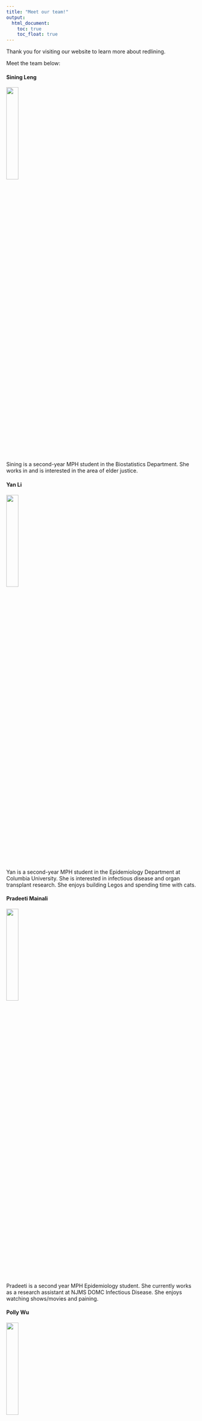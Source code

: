 ```yaml
---
title: "Meet our team!"
output: 
  html_document:
    toc: true
    toc_float: true
---
```


Thank you for visiting our website to learn more about redlining. 

Meet the team below:

#### Sining Leng

<img src = "images/authors/Sining.jpg" style = "width:25%">

Sining is a second-year MPH student in the Biostatistics Department. She works in and is interested in the area of elder justice.

#### Yan Li 

<img src = "images/authors/Yan_L.png" style = "width:25%">

Yan is a second-year MPH student in the Epidemiology Department at Columbia University. She is interested in infectious disease and organ transplant research. She enjoys building Legos and spending time with cats.

#### Pradeeti Mainali

<img src = "images/authors/pradeeti.jpg" style = "width:25%">

Pradeeti is a second year MPH Epidemiology student. She currently works as a research assistant at NJMS DOMC Infectious Disease. She enjoys watching shows/movies and paining.

#### Polly Wu

<img src = "images/authors/headshot_pw.jpg" style = "width:25%">

Polly is a second year MPH student in the Epidemiology Department. She works as a fellow for the CEESP program and a research assistant for the School of Nursing at Columbia University. She loves crochet and cooking outside of her professional life. 

#### Shizhe Zhang

<img src = "images/authors/Shizhe.JPG" style = "width:25%">

Shizhe is a second year MPH Biostatistics student. She is currently a research assistant in Biostatistics Department in CUMC. She is a big fun of theaters.
